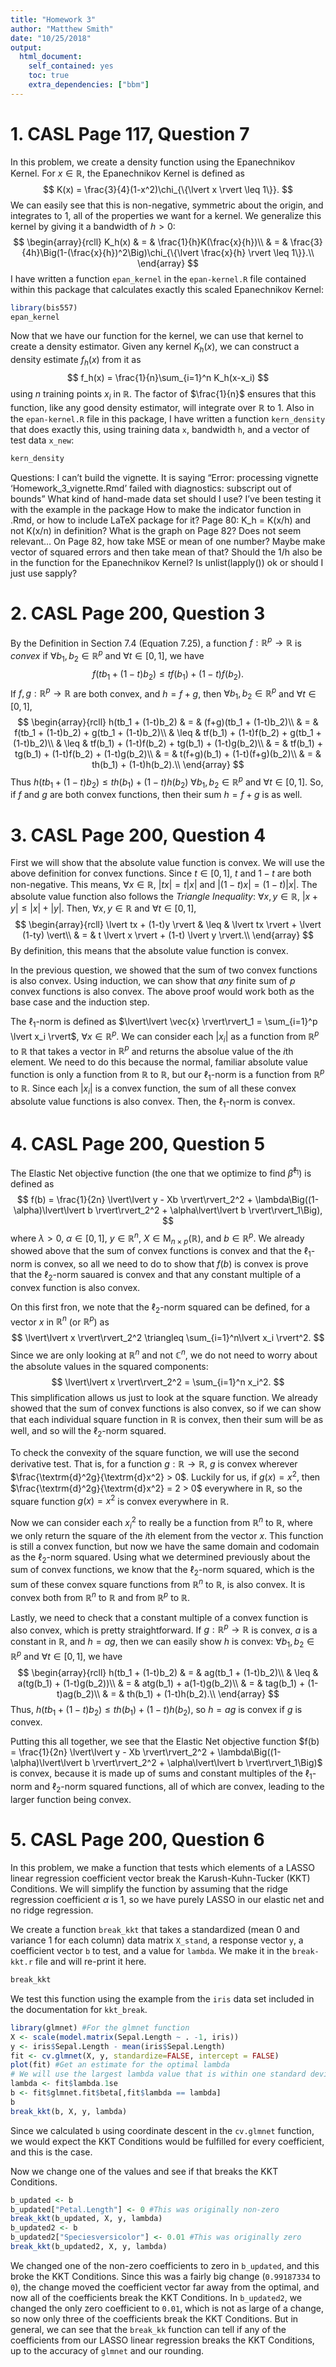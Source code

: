 ```yaml
---
title: "Homework 3"
author: "Matthew Smith"
date: "10/25/2018"
output:
  html_document:
    self_contained: yes
    toc: true
    extra_dependencies: ["bbm"]
---
```

<!--
%\VignetteEngine{knitr::rmarkdown}
%\VignetteIndexEntry{Basis Expansion and LASSO}
-->

# 1. CASL Page 117, Question 7
In this problem, we create a density function using the Epanechnikov Kernel. For $x \in \mathbb{R}$,
the Epanechnikov Kernel is defined as
$$
K(x) = \frac{3}{4}(1-x^2)\chi_{\{\lvert x \rvert \leq 1\}}.
$$
We can easily see that this is non-negative, symmetric about the origin, and integrates to $1$, all
of the properties we want for a kernel. We generalize this kernel by giving it a bandwidth of
$h > 0$:
$$
\begin{array}{rcll}
K_h(x) & = & \frac{1}{h}K(\frac{x}{h})\\
 & = & \frac{3}{4h}\Big(1-(\frac{x}{h})^2\Big)\chi_{\{\lvert \frac{x}{h} \rvert \leq 1\}}.\\
\end{array}
$$
I have written a function `epan_kernel` in the `epan-kernel.R` file contained within this package
that calculates exactly this scaled Epanechnikov Kernel:

```r
library(bis557)
epan_kernel
```
Now that we have our function for the kernel, we can use that kernel to create a density estimator.
Given any kernel $K_h(x)$, we can construct a density estimate $f_h(x)$ from it as
$$
f_h(x) = \frac{1}{n}\sum_{i=1}^n K_h(x-x_i)
$$
using $n$ training points $x_i$ in $\mathbb{R}$. The factor of $\frac{1}{n}$ ensures that this
function, like any good density estimator, will integrate over $\mathbb{R}$ to $1$. Also in the
`epan-kernel.R` file in this package, I have written a function `kern_density` that does exactly
this, using training data `x`, bandwidth `h`, and a vector of test data `x_new`:
```r
kern_density
```


Questions:
I can't build the vignette. It is saying "Error: processing vignette 'Homework_3_vignette.Rmd' failed with diagnostics:
subscript out of bounds"
What kind of hand-made data set should I use? I've been testing it with the example in the package
How to make the indicator function in .Rmd, or how to include LaTeX package for it?
Page 80: K_h = K(x/h) and not K(x/n) in definition?
What is the graph on Page 82? Does not seem relevant...
On Page 82, how take MSE or mean of one number? Maybe make vector of squared errors and then take
mean of that?
Should the 1/h also be in the function for the Epanechnikov Kernel?
Is unlist(lapply()) ok or should I just use sapply?


# 2. CASL Page 200, Question 3
By the Definition in Section 7.4 (Equation 7.25), a function $f:\mathbb{R}^p\to\mathbb{R}$ is
*convex* if $\forall b_1, b_2 \in \mathbb{R}^p$ and $\forall t \in [0,1]$, we have
$$
f(tb_1 + (1-t)b_2) \leq tf(b_1) + (1-t)f(b_2).
$$
If $f,g:\mathbb{R}^p\to\mathbb{R}$ are both convex, and $h = f + g$, then
$\forall b_1, b_2 \in \mathbb{R}^p$ and $\forall t \in [0,1]$,
$$
\begin{array}{rcll}
h(tb_1 + (1-t)b_2) & = & (f+g)(tb_1 + (1-t)b_2)\\
 & = & f(tb_1 + (1-t)b_2) + g(tb_1 + (1-t)b_2)\\
 & \leq & tf(b_1) + (1-t)f(b_2) + g(tb_1 + (1-t)b_2)\\
 & \leq & tf(b_1) + (1-t)f(b_2) + tg(b_1) + (1-t)g(b_2)\\
 & = & tf(b_1) + tg(b_1) + (1-t)f(b_2) + (1-t)g(b_2)\\
 & = & t(f+g)(b_1) + (1-t)(f+g)(b_2)\\
 & = & th(b_1) + (1-t)h(b_2).\\
\end{array}
$$
Thus $h(tb_1 + (1-t)b_2) \leq th(b_1) + (1-t)h(b_2)$ $\forall b_1, b_2 \in \mathbb{R}^p$ and
$\forall t \in [0,1]$. So, if $f$ and $g$ are both convex functions, then their sum $h=f+g$ is as
well.


# 3. CASL Page 200, Question 4
First we will show that the absolute value function is convex. We will use the above definition for
convex functions. Since $t\in[0,1]$, $t$ and $1-t$ are both non-negative. This means,
$\forall x \in \mathbb{R}$, $\lvert tx \rvert = t \lvert x \rvert$ and
$\lvert (1-t)x \rvert = (1-t) \lvert x \rvert$. The absolute value function also follows the
*Triangle Inequality*: $\forall x,y \in \mathbb{R}$,
$\lvert x+y \rvert \leq \lvert x \rvert + \lvert y \rvert$. Then, $\forall x,y \in \mathbb{R}$ and
$\forall t \in [0,1]$,
$$
\begin{array}{rcll}
\lvert tx + (1-t)y \rvert & \leq & \lvert tx \rvert + \lvert (1-ty) \vert\\
 & = & t \lvert x \rvert + (1-t) \lvert y \rvert.\\
\end{array}
$$
By definition, this means that the absolute value function is convex.

In the previous question, we showed that the sum of two convex functions is also convex. Using
induction, we can show that *any* finite sum of $p$ convex functions is also convex. The above proof
would work both as the base case and the induction step.

The $\ell_1$-norm is defined as
$\lvert\lvert \vec{x} \rvert\rvert_1 = \sum_{i=1}^p \lvert x_i \rvert$, $\forall x \in \mathbb{R}^p$.
We can consider each $\lvert x_i \rvert$ as a function from $\mathbb{R}^p$ to $\mathbb{R}$ that takes
a vector in $\mathbb{R}^p$ and returns the absolue value of the $i$th element. We need to do this
because the normal, familiar absolute value function is only a function from $\mathbb{R}$ to
$\mathbb{R}$, but our $\ell_1$-norm is a function from $\mathbb{R}^p$ to $\mathbb{R}$. Since each
$\lvert x_i \rvert$ is a convex function, the sum of all these convex absolute value functions is
also convex. Then, the $\ell_1$-norm is convex.


# 4. CASL Page 200, Question 5
The Elastic Net objective function (the one that we optimize to find $\hat{\beta}^{\ell_1}$) is
defined as
$$
f(b) = \frac{1}{2n} \lvert\lvert y - Xb \rvert\rvert_2^2 + \lambda\Big((1-\alpha)\lvert\lvert b \rvert\rvert_2^2 + \alpha\lvert\lvert b \rvert\rvert_1\Big),
$$
where $\lambda > 0$, $\alpha \in [0,1]$, $y \in \mathbb{R}^n$,
$X \in \textrm{M}_{n \times p}(\mathbb{R})$, and $b \in \mathbb{R}^p$. We already showed above that
the sum of convex functions is convex and that the $\ell_1$-norm is convex, so all we need to do to
show that $f(b)$ is convex is prove that the $\ell_2$-norm sauared is convex and that any constant
multiple of a convex function is also convex.

On this first fron, we note that the $\ell_2$-norm squared can be defined, for a vector $x$ in
$\mathbb{R}^n$ (or $\mathbb{R}^p$) as
$$
\lvert\lvert x \rvert\rvert_2^2 \triangleq \sum_{i=1}^n\lvert x_i \rvert^2.
$$
Since we are only looking at $\mathbb{R}^n$ and not $\mathbb{C}^n$, we do not need to worry about the
absolute values in the squared components:
$$
\lvert\lvert x \rvert\rvert_2^2 = \sum_{i=1}^n x_i^2.
$$
This simplification allows us just to look at the square function. We already showed that the sum of
convex functions is also convex, so if we can show that each individual square function in
$\mathbb{R}$ is convex, then their sum will be as well, and so will the $\ell_2$-norm squared.

To check the convexity of the square function, we will use the second derivative test. That is, for a
function $g:\mathbb{R}\to\mathbb{R}$, $g$ is convex wherever
$\frac{\textrm{d}^2g}{\textrm{d}x^2} > 0$. Luckily for us, if $g(x) = x^2$, then
$\frac{\textrm{d}^2g}{\textrm{d}x^2} = 2 > 0$ everywhere in $\mathbb{R}$, so the square function
$g(x) = x^2$ is convex everywhere in $\mathbb{R}$.

Now we can consider each $x_i^2$ to really be a function from $\mathbb{R}^n$ to $\mathbb{R}$, where
we only return the square of the $i$th element from the vector $x$. This function is still a convex
function, but now we have the same domain and codomain as the $\ell_2$-norm squared. Using what we
determined previously about the sum of convex functions, we know that the $\ell_2$-norm squared,
which is the sum of these convex square functions from $\mathbb{R}^n$ to $\mathbb{R}$, is also
convex. It is convex both from $\mathbb{R}^n$ to $\mathbb{R}$ and from $\mathbb{R}^p$ to
$\mathbb{R}$.

Lastly, we need to check that a constant multiple of a convex function is also convex, which is
pretty straightforward. If $g:\mathbb{R}^p\to\mathbb{R}$ is convex, $a$ is a constant in
$\mathbb{R}$, and $h = ag$, then we can easily show $h$ is convex:
$\forall b_1, b_2 \in \mathbb{R}^p$ and $\forall t \in [0,1]$, we have
$$
\begin{array}{rcll}
h(tb_1 + (1-t)b_2) & = & ag(tb_1 + (1-t)b_2)\\
 & \leq & a(tg(b_1) + (1-t)g(b_2))\\
 & = & atg(b_1) + a(1-t)g(b_2)\\
 & = & tag(b_1) + (1-t)ag(b_2)\\
 & = & th(b_1) + (1-t)h(b_2).\\
\end{array}
$$
Thus, $h(tb_1 + (1-t)b_2) \leq th(b_1) + (1-t)h(b_2)$, so $h = ag$ is convex if $g$ is convex.

Putting this all together, we see that the Elastic Net objective function
$f(b) = \frac{1}{2n} \lvert\lvert y - Xb \rvert\rvert_2^2 + \lambda\Big((1-\alpha)\lvert\lvert b \rvert\rvert_2^2 + \alpha\lvert\lvert b \rvert\rvert_1\Big)$
is convex, because it is made up of sums and constant multiples of the $\ell_1$-norm and
$\ell_2$-norm squared functions, all of which are convex, leading to the larger function being
convex.


# 5. CASL Page 200, Question 6
In this problem, we make a function that tests which elements of a LASSO linear regression
coefficient vector break the Karush-Kuhn-Tucker (KKT) Conditions. We will simplify the function by
assuming that the ridge regression coefficient $\alpha$ is $1$, so we have purely LASSO in our 
elastic net and no ridge regression.

We create a function `break_kkt` that takes a standardized (mean $0$ and variance $1$ for each
column) data matrix `X_stand`, a response vector `y`, a coefficient
vector `b` to test, and a value for `lambda`. We make it in the `break-kkt.r` file and will re-print
it here.
```r
break_kkt
```

We test this function using the example from the `iris` data set included in the documentation for
`kkt_break`.
```r
library(glmnet) #For the glmnet function
X <- scale(model.matrix(Sepal.Length ~ . -1, iris))
y <- iris$Sepal.Length - mean(iris$Sepal.Length)
fit <- cv.glmnet(X, y, standardize=FALSE, intercept = FALSE)
plot(fit) #Get an estimate for the optimal lambda
# We will use the largest lambda value that is within one standard deviation of the lambda that gives the minimum MSE
lambda <- fit$lambda.1se
b <- fit$glmnet.fit$beta[,fit$lambda == lambda]
b
break_kkt(b, X, y, lambda)
```
Since we calculated `b` using coordinate descent in the `cv.glmnet` function, we would expect the KKT
Conditions would be fulfilled for every coefficient, and this is the case.

Now we change one of the values and see if that breaks the KKT Conditions.
```r
b_updated <- b
b_updated["Petal.Length"] <- 0 #This was originally non-zero
break_kkt(b_updated, X, y, lambda)
b_updated2 <- b
b_updated2["Speciesversicolor"] <- 0.01 #This was originally zero
break_kkt(b_updated2, X, y, lambda)
```
We changed one of the non-zero coefficients to zero in `b_updated`, and this broke the KKT
Conditions. Since this was a fairly big change (`0.99187334` to `0`), the change moved the
coefficient vector far away from the optimal, and now all of the coefficients break the KKT
Conditions. In `b_updated2`, we changed the only zero coefficient to `0.01`, which is not as large of
a change, so now only three of the coefficients break the KKT Conditions. But in general, we can see
that the `break_kk` function can tell if any of the coefficients from our LASSO linear regression
breaks the KKT Conditions, up to the accuracy of `glmnet` and our rounding.